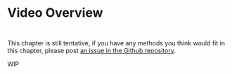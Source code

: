 # Video Overview

::: {style="visibility: hidden; height: 0px;"}
## Video Overview
:::

This chapter is still tentative, if you have any methods you think would fit in this chapter, please post [an issue in the Github repository](https://github.com/EmilHvitfeldt/feature-engineering-az/issues).

WIP
